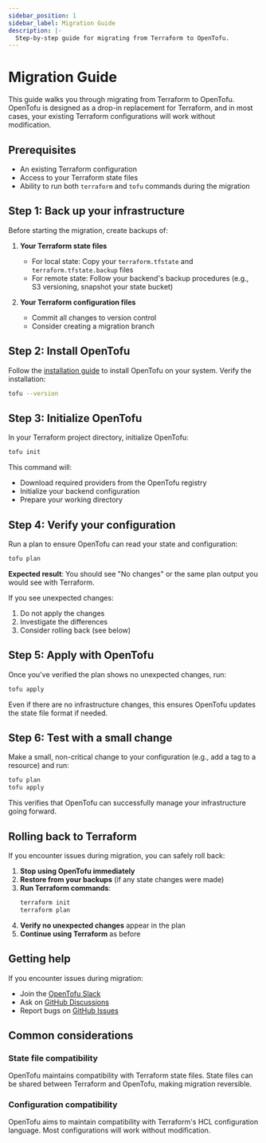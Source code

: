```yaml
---
sidebar_position: 1
sidebar_label: Migration Guide
description: |-
  Step-by-step guide for migrating from Terraform to OpenTofu.
---
```


# Migration Guide

This guide walks you through migrating from Terraform to OpenTofu. OpenTofu is designed as a drop-in replacement for Terraform, and in most cases, your existing Terraform configurations will work without modification.

## Prerequisites

- An existing Terraform configuration
- Access to your Terraform state files
- Ability to run both `terraform` and `tofu` commands during the migration

## Step 1: Back up your infrastructure

Before starting the migration, create backups of:

1. **Your Terraform state files**
   - For local state: Copy your `terraform.tfstate` and `terraform.tfstate.backup` files
   - For remote state: Follow your backend's backup procedures (e.g., S3 versioning, snapshot your state bucket)

2. **Your Terraform configuration files**
   - Commit all changes to version control
   - Consider creating a migration branch

## Step 2: Install OpenTofu

Follow the [installation guide](/docs/intro/install) to install OpenTofu on your system. Verify the installation:

```bash
tofu --version
```

## Step 3: Initialize OpenTofu

In your Terraform project directory, initialize OpenTofu:

```bash
tofu init
```

This command will:
- Download required providers from the OpenTofu registry
- Initialize your backend configuration
- Prepare your working directory

## Step 4: Verify your configuration

Run a plan to ensure OpenTofu can read your state and configuration:

```bash
tofu plan
```

**Expected result**: You should see "No changes" or the same plan output you would see with Terraform.

If you see unexpected changes:
1. Do not apply the changes
2. Investigate the differences
3. Consider rolling back (see below)

## Step 5: Apply with OpenTofu

Once you've verified the plan shows no unexpected changes, run:

```bash
tofu apply
```

Even if there are no infrastructure changes, this ensures OpenTofu updates the state file format if needed.

## Step 6: Test with a small change

Make a small, non-critical change to your configuration (e.g., add a tag to a resource) and run:

```bash
tofu plan
tofu apply
```

This verifies that OpenTofu can successfully manage your infrastructure going forward.

## Rolling back to Terraform

If you encounter issues during migration, you can safely roll back:

1. **Stop using OpenTofu immediately**
2. **Restore from your backups** (if any state changes were made)
3. **Run Terraform commands**:
   ```bash
   terraform init
   terraform plan
   ```
4. **Verify no unexpected changes** appear in the plan
5. **Continue using Terraform** as before

## Getting help

If you encounter issues during migration:

- Join the [OpenTofu Slack](/slack/)
- Ask on [GitHub Discussions](https://github.com/orgs/opentofu/discussions)
- Report bugs on [GitHub Issues](https://github.com/opentofu/opentofu/issues)

## Common considerations

### State file compatibility

OpenTofu maintains compatibility with Terraform state files. State files can be shared between Terraform and OpenTofu, making migration reversible.

### Configuration compatibility

OpenTofu aims to maintain compatibility with Terraform's HCL configuration language. Most configurations will work without modification.
